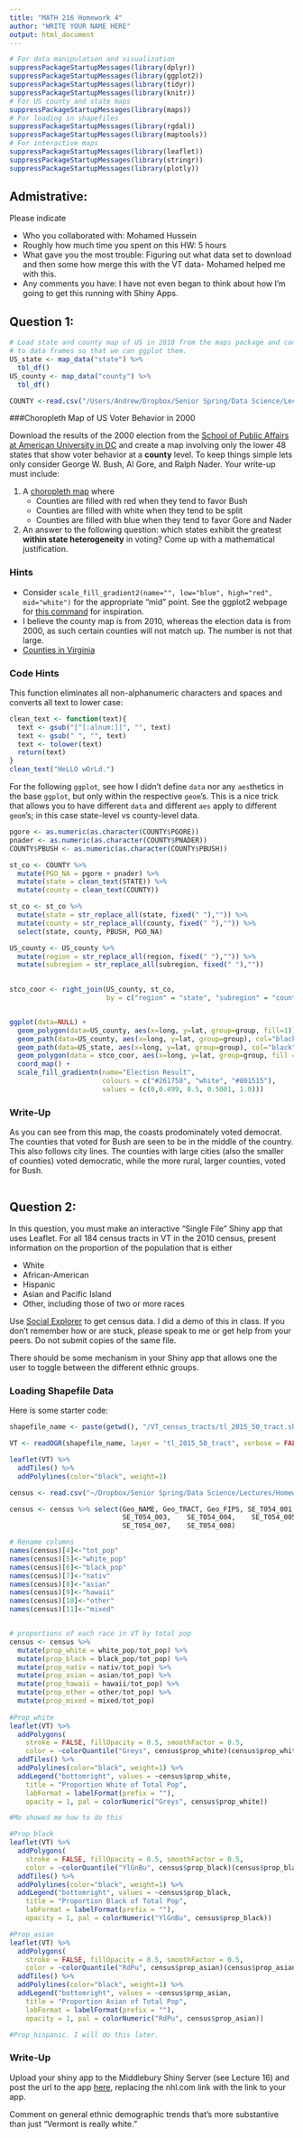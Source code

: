 ```yaml
---
title: "MATH 216 Homework 4"
author: "WRITE YOUR NAME HERE"
output: html_document
---
```


```r
# For data manipulation and visualization
suppressPackageStartupMessages(library(dplyr))
suppressPackageStartupMessages(library(ggplot2))
suppressPackageStartupMessages(library(tidyr))
suppressPackageStartupMessages(library(knitr))
# For US county and state maps
suppressPackageStartupMessages(library(maps))
# For loading in shapefiles
suppressPackageStartupMessages(library(rgdal))
suppressPackageStartupMessages(library(maptools))
# For interactive maps
suppressPackageStartupMessages(library(leaflet))
suppressPackageStartupMessages(library(stringr))
suppressPackageStartupMessages(library(plotly))
```

## Admistrative:

Please indicate

* Who you collaborated with: Mohamed Hussein
* Roughly how much time you spent on this HW: 5 hours
* What gave you the most trouble: Figuring out what data set to download and 
then some how merge this with the VT data- Mohamed helped me with this. 
* Any comments you have: I have not even began to think about how I'm going to 
get this running with Shiny Apps. 



## Question 1:

```r
# Load state and county map of US in 2010 from the maps package and convert them
# to data frames so that we can ggplot them.
US_state <- map_data("state") %>% 
  tbl_df()
US_county <- map_data("county") %>% 
  tbl_df()

COUNTY <-read.csv("/Users/Andrew/Dropbox/Senior Spring/Data Science/Lectures/Homework/HW-4/CY/county.csv")

```

###Choropleth Map of US Voter Behavior in 2000

Download the results of the 2000 election from the [School of Public Affairs at 
American University in DC](http://www.american.edu/spa/ccps/Data-Sets.cfm) and 
create a map involving only the lower 48 states that show voter behavior at a 
**county** level. To keep things simple lets only consider George W. Bush, Al
Gore, and Ralph Nader. Your write-up must include:

1. A [choropleth map](https://en.wikipedia.org/wiki/Choropleth_map) where
    * Counties are filled with red when they tend to favor Bush
    * Counties are filled with white when they tend to be split
    * Counties are filled with blue when they tend to favor Gore and Nader
2. An answer to the following question: which states exhibit the greatest
**within state heterogeneity** in voting? Come up with a mathematical
justification.


### Hints

* Consider `scale_fill_gradient2(name="", low="blue", high="red", mid="white")` 
for the appropriate "mid" point.  See the ggplot2 webpage for [this
command](http://docs.ggplot2.org/0.9.3.1/scale_gradient2.html) for inspiration.
* I believe the county map is from 2010, whereas the election data is from 2000,
as such certain counties will not match up. The number is not that large.
* [Counties in
Virginia](http://en.wikipedia.org/wiki/List_of_counties_in_Virginia)


### Code Hints

This function eliminates all non-alphanumeric characters and spaces and converts
all text to lower case:

```r
clean_text <- function(text){
  text <- gsub("[^[:alnum:]]", "", text)
  text <- gsub(" ", "", text)
  text <- tolower(text)
  return(text)
}
clean_text("HeLLO wOrLd.")
```

For the following `ggplot`, see how I didn't define `data` nor any `aes`thetics
in the base `ggplot`, but only within the respective `geom`'s. This is a nice
trick that allows you to have different `data` and different `aes` apply to
different `geom`'s; in this case state-level vs county-level data.

```r

pgore <- as.numeric(as.character(COUNTY$PGORE))
pnader <- as.numeric(as.character(COUNTY$PNADER))
COUNTY$PBUSH <- as.numeric(as.character(COUNTY$PBUSH))

st_co <- COUNTY %>% 
  mutate(PGO_NA = pgore + pnader) %>% 
  mutate(state = clean_text(STATE)) %>% 
  mutate(county = clean_text(COUNTY))

st_co <- st_co %>% 
  mutate(state = str_replace_all(state, fixed(" "),"")) %>% 
  mutate(county = str_replace_all(county, fixed(" "),"")) %>% 
  select(state, county, PBUSH, PGO_NA)

US_county <- US_county %>% 
  mutate(region = str_replace_all(region, fixed(" "),"")) %>% 
  mutate(subregion = str_replace_all(subregion, fixed(" "),""))
  

stco_coor <- right_join(US_county, st_co, 
                        by = c("region" = "state", "subregion" = "county"))


ggplot(data=NULL) +
  geom_polygon(data=US_county, aes(x=long, y=lat, group=group, fill=1)) +
  geom_path(data=US_county, aes(x=long, y=lat, group=group), col="black", size=0.05) +
  geom_path(data=US_state, aes(x=long, y=lat, group=group), col="black", size=0.1) +
  geom_polygon(data = stco_coor, aes(x=long, y=lat, group=group, fill = PBUSH)) +
  coord_map() +
  scale_fill_gradientn(name="Election Result", 
                       colours = c("#261758", "white", "#801515"),
                       values = (c(0,0.499, 0.5, 0.5001, 1.0)))

```


### Write-Up
As you can see from this map, the coasts prodominately voted democrat. The
counties that voted for Bush are seen to be in the middle of the country. This
also follows city lines. The counties with large cities (also the smaller of 
counties) voted democratic, while the more rural, larger counties, voted for
Bush. 
```r

```

## Question 2:

In this question, you must make an interactive "Single File" Shiny app that uses
Leaflet. For all 184 census tracts in VT in the 2010 census, present information
on the proportion of the population that is either

* White
* African-American
* Hispanic
* Asian and Pacific Island
* Other, including those of two or more races

Use [Social Explorer](http://www.socialexplorer.com/) to get census data. I did
a demo of this in class. If you don't remember how or are stuck, please speak to
me or get help from your peers. Do not submit copies of the same file.

There should be some mechanism in your Shiny app that allows one the user to 
toggle between the different ethnic groups.


### Loading Shapefile Data

Here is some starter code:

```r
shapefile_name <- paste(getwd(), "/VT_census_tracts/tl_2015_50_tract.shp", sep="")

VT <- readOGR(shapefile_name, layer = "tl_2015_50_tract", verbose = FALSE)

leaflet(VT) %>%
  addTiles() %>% 
  addPolylines(color="black", weight=1)

census <- read.csv("~/Dropbox/Senior Spring/Data Science/Lectures/Homework/HW-4/R11168779_SL140.csv")

census <- census %>% select(Geo_NAME, Geo_TRACT, Geo_FIPS, SE_T054_001,	SE_T054_002,
                            SE_T054_003,	SE_T054_004,	SE_T054_005,	SE_T054_006,
                            SE_T054_007,	SE_T054_008)

# Rename columns
names(census)[4]<-"tot_pop"
names(census)[5]<-"white_pop"
names(census)[6]<-"black_pop"
names(census)[7]<-"nativ"
names(census)[8]<-"asian"
names(census)[9]<-"hawaii"
names(census)[10]<-"other"
names(census)[11]<-"mixed"


# proportions of each race in VT by total pop
census <- census %>% 
  mutate(prop_white = white_pop/tot_pop) %>% 
  mutate(prop_black = black_pop/tot_pop) %>% 
  mutate(prop_nativ = nativ/tot_pop) %>% 
  mutate(prop_asian = asian/tot_pop) %>% 
  mutate(prop_hawaii = hawaii/tot_pop) %>% 
  mutate(prop_other = other/tot_pop) %>% 
  mutate(prop_mixed = mixed/tot_pop)
  
#Prop_white
leaflet(VT) %>%
  addPolygons(
    stroke = FALSE, fillOpacity = 0.5, smoothFactor = 0.5,
    color = ~colorQuantile("Greys", census$prop_white)(census$prop_white)) %>% 
  addTiles() %>% 
  addPolylines(color="black", weight=1) %>% 
  addLegend("bottomright", values = ~census$prop_white,
    title = "Proportion White of Total Pop",
    labFormat = labelFormat(prefix = ""),
    opacity = 1, pal = colorNumeric("Greys", census$prop_white))

#Mo showed me how to do this

#Prop_black
leaflet(VT) %>%
  addPolygons(
    stroke = FALSE, fillOpacity = 0.5, smoothFactor = 0.5,
    color = ~colorQuantile("YlGnBu", census$prop_black)(census$prop_black)) %>% 
  addTiles() %>% 
  addPolylines(color="black", weight=1) %>% 
  addLegend("bottomright", values = ~census$prop_black,
    title = "Proportion Black of Total Pop",
    labFormat = labelFormat(prefix = ""),
    opacity = 1, pal = colorNumeric("YlGnBu", census$prop_black))

#Prop_asian
leaflet(VT) %>%
  addPolygons(
    stroke = FALSE, fillOpacity = 0.5, smoothFactor = 0.5,
    color = ~colorQuantile("RdPu", census$prop_asian)(census$prop_asian)) %>% 
  addTiles() %>% 
  addPolylines(color="black", weight=1) %>% 
  addLegend("bottomright", values = ~census$prop_asian,
    title = "Proportion Asian of Total Pop",
    labFormat = labelFormat(prefix = ""),
    opacity = 1, pal = colorNumeric("RdPu", census$prop_asian))

#Prop_hispanic. I will do this later. 


```


### Write-Up

Upload your shiny app to the Middlebury Shiny Server (see Lecture 16) and post
the url to the app [here](https://www.nhl.com/), replacing the nhl.com link with 
the link to your app.

Comment on general ethnic demographic trends that's more substantive than just
"Vermont is really white."



